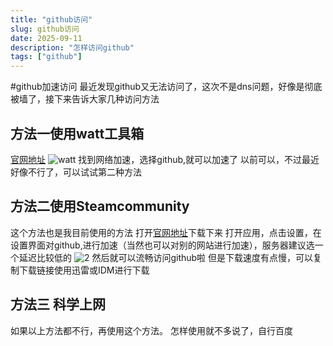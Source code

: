```yaml
---
title: "github访问"
slug: github访问
date: 2025-09-11
description: "怎样访问github"
tags: ["github"]
---
```


#github加速访问
最近发现github又无法访问了，这次不是dns问题，好像是彻底被墙了，接下来告诉大家几种访问方法
## 方法一使用watt工具箱
[官网地址](https://steampp.net)
![watt](https://cdn.jsdelivr.net/gh/SWC519/blog-img@main/img/pVWAHDU.png)
找到网络加速，选择github,就可以加速了
以前可以，不过最近好像不行了，可以试试第二种方法
## 方法二使用Steamcommunity
这个方法也是我目前使用的方法
打开[官网地址](https://www.dogfight360.com/blog/18682/)下载下来
打开应用，点击设置，在设置界面对github,进行加速（当然也可以对别的网站进行加速），服务器建议选一个延迟比较低的
![2](https://cdn.jsdelivr.net/gh/SWC519/blog-img@main/img/pVWE9KK.png)
然后就可以流畅访问github啦
但是下载速度有点慢，可以复制下载链接使用迅雷或IDM进行下载
## 方法三 科学上网
如果以上方法都不行，再使用这个方法。
怎样使用就不多说了，自行百度
